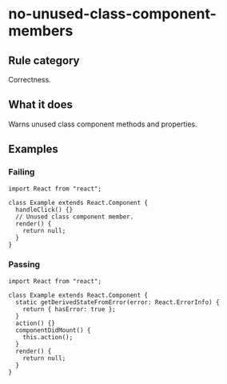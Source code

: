 # no-unused-class-component-members

## Rule category

Correctness.

## What it does

Warns unused class component methods and properties.

## Examples

### Failing

```tsx twoslash
import React from "react";

class Example extends React.Component {
  handleClick() {}
  // Unused class component member.
  render() {
    return null;
  }
}
```

### Passing

```tsx twoslash
import React from "react";

class Example extends React.Component {
  static getDerivedStateFromError(error: React.ErrorInfo) {
    return { hasError: true };
  }
  action() {}
  componentDidMount() {
    this.action();
  }
  render() {
    return null;
  }
}
```
